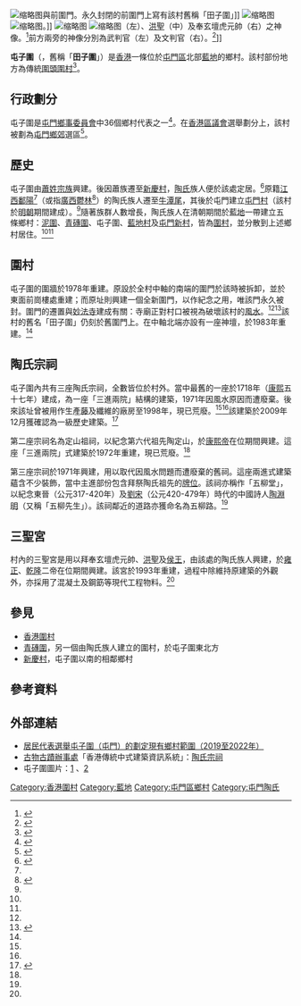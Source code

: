 {{coord|22.421740|113.981272|display=title}}
[[File:HK_TuenTszWai_Front_Gateway.JPG|缩略图]]與前圍門。永久封閉的前圍門上寫有該村舊稱「田子圍」]]
[[File:Entrance_gate_of_Tuen_Tsz_Wai_04.jpg|缩略图]]
[[File:Village_shrine_of_Tuen_Tsz_Wai_02.jpg|缩略图]]。]]
[[File:HK_TuenTszWai_ToAncestralHall_SamShingTemple.JPG|缩略图]]
[[File:Sam_Shing_Temple,_Tuen_Tsz_Wai_13.jpg|缩略图]]（左）、[[洪聖|洪聖]]（中）及奉玄壇虎元帥（右）之神像。<ref name=":0">{{Cite web|title=Sam Shing Temple, Tuen Tsz Wai, Tuen Mun|url=https://www.aab.gov.hk/historicbuilding/en/1354_Appraisal_En.pdf|accessdate=2020-11-21|author=Antiques Advisory Board|date=|authorlink=古物諮詢委員會|format=PDF|work=Historic Buildings Appraisal|publisher=|language=|archive-date=2020-01-26|archive-url=https://web.archive.org/web/20200126201154/https://www.aab.gov.hk/historicbuilding/en/1354_Appraisal_En.pdf|dead-url=no}}</ref>前方兩旁的神像分別為武判官（左）及文判官（右）。<ref>{{cite thesis|degree=MSc|title=''Guarding the guardians: a closer look at claystatues of guardian gods in Hong Kong temples: materials, techniques and damages''|url=http://hub.hku.hk/handle/10722/161566|last=Gesa|first=Schwantes|year=2011|publisher=[[香港大學|The University of Hong Kong]]|access-date=2020-11-21|archive-date=2020-01-29|archive-url=https://web.archive.org/web/20200129164421/http://hub.hku.hk/handle/10722/161566|dead-url=no}}</ref>]]

'''屯子圍'''（{{Lang-en|Tuen Tsz Wai}}，舊稱「'''田子圍'''」）是[[香港|香港]]一條位於[[屯門區|屯門區]]北部[[藍地|藍地]]的鄉村。該村部份地方為傳統[[圍頭人|圍頭]][[香港圍村|圍村]]<ref name="historical geography">{{cite thesis|last=Ip|first=Hing-fong|date=1995|title=An historical geography of the walled villages of Hong Kong|type=Postgraduate Thesis, Master of Philosophy|pages=93, 108, 120|chapter=|publisher=[[University_of_Hong_Kong|University of Hong Kong]]|docket=|oclc=|url=http://hub.hku.hk/handle/10722/32575|access-date=|archive-date=2020-11-09|archive-url=https://web.archive.org/web/20201109125135/http://hub.hku.hk/handle/10722/32575|dead-url=no}}</ref>。

== 行政劃分 ==
屯子圍是[[屯門鄉事委員會|屯門鄉事委員會]]中36個鄉村代表之一<ref>{{cite web|format=PDF|title=屯門鄉事委員會|url=https://www.had.gov.hk/rre/chi/images/elections_1923/tuenmun.pdf|website=民政事務總署|accessdate=2020-11-22|archive-date=2019-10-30|archive-url=https://web.archive.org/web/20191030135513/https://www.had.gov.hk/rre/chi/images/elections_1923/tuenmun.pdf|dead-url=no}}</ref>。在[[香港區議會|香港區議會]]選舉劃分上，該村被劃為[[屯門鄉郊|屯門鄉郊]]選區<ref>{{cite web|title=屯門區|website=區議會選舉2019|url=https://www.eac.hk/pdf/distco/2019dc/final/dc2019l.pdf|format=PDF|accessdate=2020-11-22|archive-date=2020-11-22|archive-url=https://web.archive.org/web/20201122030741/https://www.eac.hk/pdf/distco/2019dc/final/dc2019l.pdf|dead-url=no}}</ref>。

== 歷史 ==
屯子圍由[[蕭姓|蕭姓]][[宗族|宗族]]興建。後因蕭族遷至[[新慶村_(屯門區)|新慶村]]，[[陶姓|陶氏]]族人便於該處定居。<ref name=":3">{{Cite web|title=Tuen Tsz Wai - History|url=https://hktais.amo.gov.hk/hktais/PblVilSearchAction.do?vilName=LMT6|accessdate=2020-11-22|author=Antiquities and Monuments Office|date=|authorlink=古物古蹟辦事處|format=|work=Hong Kong Traditional Chinese Architectural Information System|language=|archive-date=2020-11-22|archive-url=https://web.archive.org/web/20201122022432/https://hktais.amo.gov.hk/hktais/PblVilSearchAction.do?vilName=LMT6|dead-url=no}}</ref>原籍[[江西省|江西]][[鄱阳县|鄱陽]]<ref name=":3" />（或指[[广西壮族自治区|廣西]][[玉林市|鬱林]]<ref name=":4">{{Cite web|title=To Ancestral Hall, Tuen Tsz Wai, Tuen Mun|url=https://www.aab.gov.hk/historicbuilding/en/71_Appraisal_En.pdf|accessdate=2020-11-22|author=Antiques Advisory Board|date=|authorlink=古物諮詢委員會|format=PDF|work=Historic Building Appraisal|publisher=|language=|archive-date=2020-01-25|archive-url=https://web.archive.org/web/20200125193143/https://www.aab.gov.hk/historicbuilding/en/71_Appraisal_En.pdf|dead-url=no}}</ref>）的陶氏族人遷至[[牛潭尾|牛潭尾]]，其後於屯門建立[[屯門|屯門村]]（該村於[[明朝|明朝]]期間建成）。<ref name=":3" />隨著族群人數增長，陶氏族人在清朝期間於[[藍地|藍地]]一帶建立五條鄉村：[[泥圍|泥圍]]、[[青磚圍|青磚圍]]、屯子圍、[[藍地村|藍地村]]及[[屯門新村|屯門新村]]，皆為[[香港圍村|圍村]]，並分散到上述鄉村居住。<ref name=":3" /><ref name=":4" />

== 圍村 ==
屯子圍的圍牆於1978年重建。原設於全村中軸的南端的圍門於該時被拆卸，並於東面前崗樓處重建；而原址則興建一個全新圍門，以作紀念之用，唯該門永久被封。圍門的遷置與[[妙法寺|妙法寺]]建成有關：寺廟正對村口被視為破壞該村的[[風水|風水]]。<ref name="historical geography" /><ref name=":5">{{Cite web|title=Tuen Tsz Wai Building Complex|url=https://had1617.huluhk.org/tuen-detail.php?id=35&lang=en|accessdate=2020-11-22|author=|date=|format=|publisher=[[文化胡蘆|Hulu Culture]]|language=|archive-date=2020-11-22|archive-url=https://web.archive.org/web/20201122022434/https://had1617.huluhk.org/tuen-detail.php?id=35&lang=en|dead-url=no}}</ref>該村的舊名「田子圍」仍刻於舊圍門上。在中軸北端亦設有一座神壇，於1983年重建。<ref name=":5" />

== 陶氏宗祠 ==
{{main|屯子圍陶氏宗祠}}
屯子圍內共有三座陶氏宗祠，全數皆位於村外。當中最舊的一座於1718年（[[康熙|康熙]]五十七年）建成，為一座「三進兩院」結構的建築，1971年因風水原因而遭廢棄。後來該址曾被用作生產[[藤|藤]]及纖維的廠房至1998年，現已荒廢。<ref name=":4" /><ref name=":5" />該建築於2009年12月獲確認為一級歷史建築。<ref>{{Cite web|title=List of the 1444 Historic Buildings with Assessment Results|url=https://www.aab.gov.hk/form/AAB-SM-chi.pdf|accessdate=2020-11-22|author=|date=|format=PDF|publisher=[[古物諮詢委員會|Antiques Advisory Board]]|language=|archive-date=2020-01-26|archive-url=https://web.archive.org/web/20200126151137/https://www.aab.gov.hk/form/AAB-SM-chi.pdf|dead-url=no}}</ref>

第二座宗祠名為定山祖祠，以紀念第六代祖先陶定山，於[[康熙帝|康熙帝]]在位期間興建。這座「三進兩院」式建築於1972年重建，現已荒廢。<ref name=":5" />

第三座宗祠於1971年興建，用以取代因風水問題而遭廢棄的舊祠。這座兩進式建築蘊含不少裝飾，當中主進部份包含拜祭陶氏祖先的[[牌位|牌位]]。該祠亦稱作「五柳堂」，以紀念東晉（公元317-420年）及[[刘宋|劉宋]]（公元420-479年）時代的中國詩人[[陶淵明|陶淵明]]（又稱「五柳先生」）。該祠鄰近的道路亦獲命名為五柳路。<ref name=":5" />

== 三聖宮 ==
村內的三聖宮是用以拜奉玄壇虎元帥、[[洪聖|洪聖]]及[[楊亮節|侯王]]，由該處的陶氏族人興建，於[[雍正帝|雍正]]、[[乾隆帝|乾隆]]二帝在位期間興建。該宮於1993年重建，過程中除維持原建築的外觀外，亦採用了混凝土及鋼筯等現代工程物料。<ref name=":0" />

== 參見 ==
* [[香港圍村|香港圍村]]
* [[青磚圍|青磚圍]]，另一個由陶氏族人建立的圍村，於屯子圍東北方
* [[新慶村_(屯門區)|新慶村]]，屯子圍以南的相鄰鄉村

== 參考資料 ==
{{reflist}}

== 外部連結 ==
{{commons category|Tuen Tsz Wai}}
* [https://www.had.gov.hk/rre/images/village_map1922/L/l-tm-05.pdf 居民代表選舉屯子圍（屯門）的劃定現有鄉村範圍（2019至2022年）] {{Wayback|url=https://www.had.gov.hk/rre/images/village_map1922/L/l-tm-05.pdf |date=20191030153700 }}
* [[古物古蹟辦事處|古物古蹟辦事處]]「香港傳統中式建築資訊系統」：[https://hktais.amo.gov.hk/hktais/PblBldSearchBaseAction.do?bldName=lmt1M1 陶氏宗祠]{{Dead link}}
* 屯子圍圖片：[http://www.thaiworldview.com/hongkong/newterritories/tuenmun.htm] {{Wayback|url=http://www.thaiworldview.com/hongkong/newterritories/tuenmun.htm |date=20201128185324 }}、[http://www.hkhikers.com/Tuen%20Mun%20Villages.htm] {{Wayback|url=http://www.hkhikers.com/Tuen%20Mun%20Villages.htm |date=20201129113753 }}

[[Category:香港圍村|Category:香港圍村]]
[[Category:藍地|Category:藍地]]
[[Category:屯門區鄉村|Category:屯門區鄉村]]
[[Category:屯門陶氏|Category:屯門陶氏]]